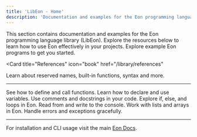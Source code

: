 ```yaml
---
title: 'LibEon - Home'
description: 'Documentation and examples for the Eon programming language library ([LibEon](/library/))'
---
```


<Note>
  This section contains documentation and examples for the Eon programming language library (LibEon). Explore the resources below to learn how to use Eon effectively in your projects.
</Note>

<CardGroup cols={2}>
<Card
  title="Examples"
  icon="star"
  href="/library/examples"
>
  Explore example Eon programs to get you started.
</Card>

<Card
  title="References"
  icon="book"
  href="/library/references"
>
  Learn about reserved names, built-in functions, syntax and more.
</Card>
</CardGroup>

---

<CardGroup cols={4}>
  <Card
    title="Functions"
    icon="function"
    href="/library/references/functions/"
  >
    See how to define and call functions.
  </Card>
  <Card
    title="Variables"
    icon="code"
    href="/library/references/variables"
  >
    Learn how to declare and use variables.
  </Card>
  <Card
    title="Comments & Docstrings"
    icon="comment"
    href="/library/references/comments"
  >
    Use comments and docstrings in your code.
  </Card>
  <Card
    title="Loops & Conditionals"
    icon="shuffle"
    href="/library/references/loops"
  >
    Explore if, else, and loops in Eon.
  </Card>
</CardGroup>
<CardGroup cols={4}>
  <Card
    title="Input & Output"
    icon="terminal"
    href="/library/examples/io"
  >
    Read from and write to the console.
  </Card>
  <Card
    title="Arrays"
    icon="list"
    href="/library/examples/arrays"
  >
    Work with lists and arrays in Eon.
  </Card>
  <Card
    title="Error Handling"
    icon="alert"
    href="/library/examples/error-handling"
  >
    Handle errors and exceptions gracefully.
  </Card>
</CardGroup>

---

For installation and CLI usage visit the main [Eon Docs](/).
